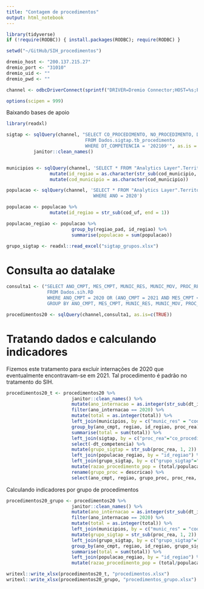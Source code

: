 ```yaml
---
title: "Contagem de procedimentos"
output: html_notebook
---
```


```r
library(tidyverse)
if (!require(RODBC)) { install.packages(RODBC); require(RODBC) }

setwd("~/GitHub/SIH_procedimentos")

dremio_host <- "200.137.215.27"
dremio_port <- "31010"
dremio_uid <- ""
dremio_pwd <- ""

channel <- odbcDriverConnect(sprintf("DRIVER=Dremio Connector;HOST=%s;PORT=%s;UID=%s;PWD=%s;AUTHENTICATIONTYPE=Basic Authentication;CONNECTIONTYPE=Direct", dremio_host, dremio_port, dremio_uid, dremio_pwd))

options(scipen = 999)

```

Baixando bases de apoio

```r
library(readxl)

sigtap <- sqlQuery(channel, "SELECT CO_PROCEDIMENTO, NO_PROCEDIMENTO, DT_COMPETENCIA
                             FROM Dados.sigtap.tb_procedimento
                             WHERE DT_COMPETENCIA = '202109'", as.is = c(TRUE)) %>% 
          janitor::clean_names()


municipios <- sqlQuery(channel, 'SELECT * FROM "Analytics Layer".Territorial."Municípios - Hierarquia Completa"') %>% select(regiao, uf, uf_sigla, cod_municipio, municipio_pad, latitude, longitude) %>% 
                mutate(id_regiao = as.character(str_sub(cod_municipio, end = 1))) %>% 
                mutate(cod_municipio = as.character(cod_municipio))

populacao <- sqlQuery(channel, 'SELECT * FROM "Analytics Layer".Territorial."População por Estado e Ano"
                                WHERE ANO = 2020')

populacao <- populacao %>% 
                mutate(id_regiao = str_sub(cod_uf, end = 1))

populacao_regiao <- populacao %>% 
                        group_by(regiao_pad, id_regiao) %>% 
                        summarise(populacao = sum(populacao))

grupo_sigtap <- readxl::read_excel("sigtap_grupos.xlsx")


```

# Consulta ao datalake 

```r
consulta1 <- ("SELECT ANO_CMPT, MES_CMPT, MUNIC_RES, MUNIC_MOV, PROC_REA, DT_INTER, competencia, COUNT(*) AS total  
               FROM Dados.sih.RD
               WHERE ANO_CMPT = 2020 OR (ANO_CMPT = 2021 AND MES_CMPT < 04)
               GROUP BY ANO_CMPT, MES_CMPT, MUNIC_RES, MUNIC_MOV, PROC_REA, DT_INTER, uf, competencia, MUNIC_MOV")

procedimentos20 <- sqlQuery(channel,consulta1, as.is=c(TRUE))
```

# Tratando dados e calculando indicadores

Fizemos este tratamento para excluir internações de 2020 que eventualmente encontravam-se em 2021. Tal procedimento é padrão no tratamento do SIH. 

```r

procedimentos20_t <- procedimentos20 %>% 
                        janitor::clean_names() %>% 
                        mutate(ano_internacao = as.integer(str_sub(dt_inter, start = 1, end = 4))) %>% 
                        filter(ano_internacao == 2020) %>% 
                        mutate(total = as.integer(total)) %>% 
                        left_join(municipios, by = c("munic_res" = "cod_municipio")) %>% 
                        group_by(ano_cmpt, regiao, id_regiao, proc_rea) %>% 
                        summarise(total = sum(total)) %>% 
                        left_join(sigtap, by = c("proc_rea"="co_procedimento")) %>% 
                        select(-dt_competencia) %>% 
                        mutate(grupo_sigtap = str_sub(proc_rea, 1, 2)) %>% 
                        left_join(populacao_regiao, by = "id_regiao") %>% 
                        left_join(grupo_sigtap, by = c("grupo_sigtap"="grupo")) %>% 
                        mutate(razao_procedimento_pop = (total/populacao)*100000) %>% 
                        rename(grupo_proc = descricao) %>% 
                        select(ano_cmpt, regiao, grupo_proc, proc_rea, no_procedimento, total, populacao, razao_procedimento_pop)
```


Calculando indicadores por grupo de procedimentos

```r

procedimentos20_grupo <- procedimentos20 %>% 
                        janitor::clean_names() %>% 
                        mutate(ano_internacao = as.integer(str_sub(dt_inter, start = 1, end = 4))) %>% 
                        filter(ano_internacao == 2020) %>% 
                        mutate(total = as.integer(total)) %>% 
                        left_join(municipios, by = c("munic_res" = "cod_municipio")) %>% 
                        mutate(grupo_sigtap = str_sub(proc_rea, 1, 2)) %>% 
                        left_join(grupo_sigtap, by = c("grupo_sigtap"="grupo")) %>% 
                        group_by(ano_cmpt, regiao, id_regiao, grupo_sigtap, descricao) %>% 
                        summarise(total = sum(total)) %>% 
                        left_join(populacao_regiao, by = "id_regiao") %>% 
                        mutate(razao_procedimento_pop = (total/populacao)*100000)

```







```r
writexl::write_xlsx(procedimentos20_t, "procedimentos.xlsx")
writexl::write_xlsx(procedimentos20_grupo, "procedimentos_grupo.xlsx")
```





